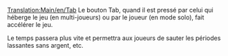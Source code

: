 [[Translation:Main/en/Tab]]
{{en/-}}
Le bouton Tab, quand il est pressé par celui qui héberge le jeu (en multi-joueurs) ou par le joueur (en mode solo), fait accélérer le jeu.

Le temps passera plus vite et permettra aux joueurs de sauter les périodes lassantes sans argent, etc.